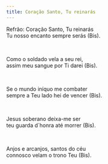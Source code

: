 ```yaml
---
title: Coração Santo, Tu reinarás
---
```


<div class="not-content">

Refrão: Coração Santo, Tu reinarás  
Tu nosso encanto sempre serás (Bis).

<br />

Como o soldado vela a seu rei,  
assim meu sangue por Ti darei (Bis).

<br />

Se o mundo iníquo me combater  
sempre a Teu lado hei de vencer (Bis).

<br />

Jesus soberano deixa-me ser  
teu guarda d´honra até morrer (Bis).

<br />

Anjos e arcanjos, santos do céu  
connosco velam o trono Teu (Bis).

</div>
